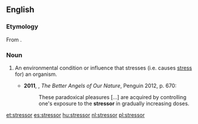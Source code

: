 ==English==
===Etymology===
From {{suffix|stress|or}}.

===Noun===
{{en-noun}}

# {{psychology|biology}} An environmental condition or influence that stresses (i.e. causes [[stress]] for) an organism.
#*'''2011''', {{w|Steven Pinker}}, ''The Better Angels of Our Nature'', Penguin 2012, p. 670:
#*:These paradoxical pleasures [...] are acquired by controlling one's exposure to the '''stressor''' in gradually increasing doses.

[[et:stressor]]
[[es:stressor]]
[[hu:stressor]]
[[nl:stressor]]
[[pl:stressor]]